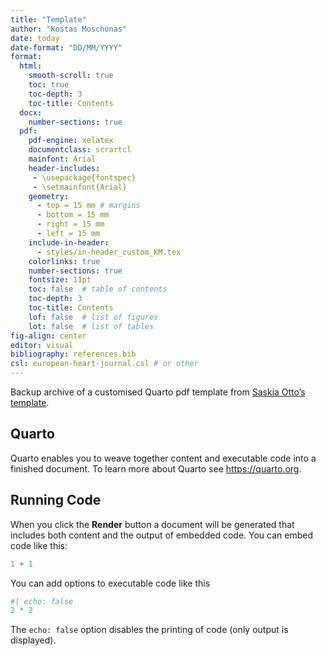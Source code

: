 ```yaml
---
title: "Template"
author: "Kostas Moschonas"
date: today
date-format: "DD/MM/YYYY"
format:  
  html: 
    smooth-scroll: true
    toc: true
    toc-depth: 3
    toc-title: Contents
  docx:
    number-sections: true
  pdf:
    pdf-engine: xelatex
    documentclass: scrartcl
    mainfont: Arial
    header-includes:
     - \usepackage{fontspec} 
     - \setmainfont{Arial}
    geometry:
      - top = 15 mm # margins
      - bottom = 15 mm
      - right = 15 mm
      - left = 15 mm 
    include-in-header:
      - styles/in-header_custom_KM.tex 
    colorlinks: true
    number-sections: true
    fontsize: 11pt
    toc: false  # table of contents
    toc-depth: 3
    toc-title: Contents
    lof: false  # list of figures
    lot: false  # list of tables
fig-align: center
editor: visual
bibliography: references.bib
csl: european-heart-journal.csl # or other
---
```


Backup archive of a customised Quarto pdf template from [Saskia Otto's template](https://github.com/saskiaotto/UHHformats).

## Quarto

Quarto enables you to weave together content and executable code into a finished document. To learn more about Quarto see <https://quarto.org>.

## Running Code

When you click the **Render** button a document will be generated that includes both content and the output of embedded code. You can embed code like this:

```r
1 + 1
```

You can add options to executable code like this

```r
#| echo: false
2 * 2
```

The `echo: false` option disables the printing of code (only output is displayed).
